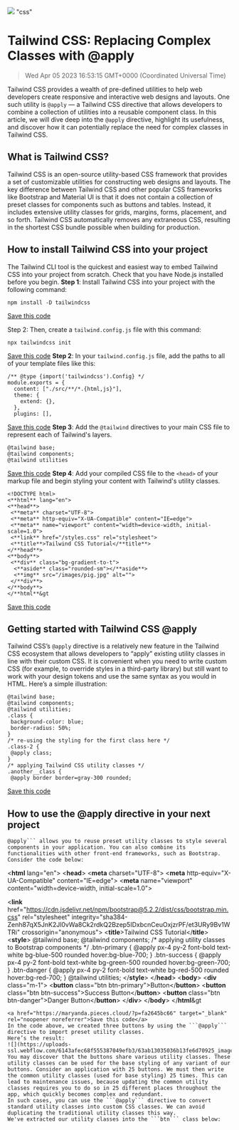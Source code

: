 ![](https://uploads-ssl.webflow.com/6143afec68f555387049efb3/63dd615c2056c361593d8c98_tailwindcss_805333c2a934cda70012faa8a5fb30ac_2000.jpeg)
"css"
# Tailwind CSS: Replacing Complex Classes with @apply
> Wed Apr 05 2023 16:53:15 GMT+0000 (Coordinated Universal Time)

Tailwind CSS provides a wealth of pre-defined utilities to help web developers create responsive and interactive web designs and layouts. One such utility is ```@apply``` — a Tailwind CSS directive that allows developers to combine a collection of utilities into a reusable component class. In this article, we will dive deep into the ```@apply``` directive, highlight its usefulness, and discover how it can potentially replace the need for complex classes in Tailwind CSS.

## What is Tailwind CSS?
Tailwind CSS is an open-source utility-based CSS framework that provides a set of customizable utilities for constructing web designs and layouts.
The key difference between Tailwind CSS and other popular CSS frameworks like Bootstrap and Material UI is that it does not contain a collection of preset classes for components such as buttons and tables. Instead, it includes extensive utility classes for grids, margins, forms, placement, and so forth.
Tailwind CSS automatically removes any extraneous CSS, resulting in the shortest CSS bundle possible when building for production.

## How to install Tailwind CSS into your project
The Tailwind CLI tool is the quickest and easiest way to embed Tailwind CSS into your project from scratch. Check that you have Node.js installed before you begin.
**Step 1**: Install Tailwind CSS into your project with the following command:

```
npm install -D tailwindcss
```


<p><a href="https://maryanda.pieces.cloud/?p=ba1446949e" target="_blank" rel="noopener noreferrer">Save this code</a>

Step 2: Then, create a ```tailwind.config.js``` file with this command:

```
npx tailwindcss init
```
<a href="https://maryanda.pieces.cloud/?p=56514faa4e" target="_blank" rel="noopener noreferrer">Save this code</a>
**Step 2**: In your ```tailwind.config.js``` file, add the paths to all of your template files like this:
```
/** @type {import('tailwindcss').Config} */
module.exports = {
  content: ["./src/**/*.{html,js}"],
  theme: {
    extend: {},
  },
  plugins: [],

```
<a href="https://maryanda.pieces.cloud/?p=59b84c9436" target="_blank" rel="noopener noreferrer">Save this code</a>
**Step 3**: Add the ```@tailwind``` directives to your main CSS file to represent each of Tailwind's layers.
```
@tailwind base;
@tailwind components;
@tailwind utilities
```
<a href="https://maryanda.pieces.cloud/?p=7df64e9ef4" target="_blank" rel="noopener noreferrer">Save this code</a>
**Step 4**: Add your compiled CSS file to the ```<head>``` of your markup file and begin styling your content with Tailwind's utility classes.
```
<!DOCTYPE html>
<**html** lang="en">
<**head**>
 <**meta** charset="UTF-8">
 <**meta** http-equiv="X-UA-Compatible" content="IE=edge">
 <**meta** name="viewport" content="width=device-width, initial-scale=1.0">
 <**link** href="/styles.css" rel="stylesheet">
 <**title**>Tailwind CSS Tutorial</**title**>
</**head**>
<**body**>
 <**div** class="bg-gradient-to-t">
  <**aside** class="rounded-sm"></**aside**>
  <**img** src="/images/pig.jpg" alt="">
 </**div**>
</**body**>
</**html**&gt
```
<a href="https://maryanda.pieces.cloud/?p=ea0940b9a8" target="_blank" rel="noopener noreferrer">Save this code</a>
## Getting started with Tailwind CSS @apply
Tailwind CSS’s ```@apply``` directive is a relatively new feature in the Tailwind CSS ecosystem that allows developers to “apply” existing utility classes in line with their custom CSS. It is convenient when you need to write custom CSS (for example, to override styles in a third-party library) but still want to work with your design tokens and use the same syntax as you would in HTML.
Here’s a simple illustration:
```
@tailwind base;
@tailwind components;
@tailwind utilities;
.class {
 background-color: blue;
 border-radius: 50%;
}
/* re-using the styling for the first class here */
.class-2 {
 @apply class;
}
/* applying Tailwind CSS utility classes */
.another__class {
 @apply border border=gray-300 rounded;

```
<a href="https://maryanda.pieces.cloud/?p=49594b8552" target="_blank" rel="noopener noreferrer">Save this code</a>
## How to use the @apply directive in your next project
```
@apply``` allows you to reuse preset utility classes to style several components in your application. You can also combine its functionalities with other front-end frameworks, such as Bootstrap.
Consider the code below:
```
<!DOCTYPE html>
<**html** lang="en">
<**head**>
 <**meta** charset="UTF-8">
 <**meta** http-equiv="X-UA-Compatible" content="IE=edge">
 <**meta** name="viewport" content="width=device-width, initial-scale=1.0">
 <!-- using Bootstrap CSS Classes -->
 <**link** href="https://cdn.jsdelivr.net/npm/bootstrap@5.2.2/dist/css/bootstrap.min.css" rel="stylesheet" integrity="sha384-Zenh87qX5JnK2Jl0vWa8Ck2rdkQ2Bzep5IDxbcnCeuOxjzrPF/et3URy9Bv1WTRi" crossorigin="anonymous">
 <**title**>Tailwind CSS Tutorial</**title**>
 <**style**>
        @tailwind base;
        @tailwind components;
        /* applying utility classes to Bootstrap components */
        .btn-primary {
        @apply px-4 py-2 font-bold text-white bg-blue-500 rounded hover:bg-blue-700;
        }
        .btn-success {
        @apply px-4 py-2 font-bold text-white bg-green-500 rounded hover:bg-green-700;
        }
        .btn-danger {
        @apply px-4 py-2 font-bold text-white bg-red-500 rounded hover:bg-red-700;
        }
        @tailwind utilities;
 </**style**>
</**head**>
<**body**>
 <**div** class="m-1">
 <**button** class="btn btn-primary">Button</**button**>
 <**button** class="btn btn-success">Success Button</**button**>
 <**button** class="btn btn-danger">Danger Button</**button**>
 </**div**>
</**body**>
</**html**&gt
```
<a href="https://maryanda.pieces.cloud/?p=fa2645bc66" target="_blank" rel="noopener noreferrer">Save this code</a>
In the code above, we created three buttons by using the ```@apply``` directive to import preset utility classes.
Here’s the result:
![](https://uploads-ssl.webflow.com/6143afec68f555387049efb3/63ab13035036b13fe6d70925_image1_61391d9259e4dfd1acbb047c33d2ec85_800.png)
You may discover that the buttons share various utility classes. These utility classes can be used for the base styling of any variant of our buttons. Consider an application with 25 buttons. We must then write the common utility classes (used for base styling) 25 times. This can lead to maintenance issues, because updating the common utility classes requires you to do so in 25 different places throughout the app, which quickly becomes complex and redundant.
In such cases, you can use the ```@apply``` directive to convert standard utility classes into custom CSS classes. We can avoid duplicating the traditional utility classes this way.
We've extracted our utility classes into the ```btn``` class below:
```
<style>
 @tailwind base;
 @tailwind components;
        /* grouping similar custom utility classes */
 @layer components {
        .btn {
 @apply px-4 py-2 font-bold text-white rounded;
        }
      }
 @tailwind utilities;
 </style&gt
```
<a href="https://maryanda.pieces.cloud/?p=2f474b9027" target="_blank" rel="noopener noreferrer">Save this code</a>
We now have the appropriate level of abstraction for our utility classes after grouping the utility classes into the ```btn``` class.
**Note**: To avoid specificity issues, you can use the ```@layer``` components directive to notify Tailwind which layer your custom component styles reside in. ```@layer``` allows you to control declaration order by automatically shifting your styles to the equivalent ```@tailwind``` directive, and it also allows you to use features like modifiers and tree-shaking in your own custom CSS. You can access <a href="https://tailwindcss.com/docs/functions-and-directives#layer" target="_blank" rel="noopener noreferrer">this guide</a> to get a better understanding of the ```@layer``` directive.
## Using @apply with per-component CSS
Component frameworks like Svelte and Vue allow per-component styling within a ```<style>``` block in each component file. If you try to ```@apply``` a custom class defined in your global CSS to one of these per-component ```<style>``` blocks, you will encounter an error.
```
<style>
 @tailwind base;
 @tailwind components;
 @tailwind utilities;
 @layer components {
        .class {
            background-color: theme(colors.blue);
            border-radius: theme(borderRadius.lg);
            box-shadow: theme(boxShadow.xl);
        }
}
        div {
 /* Won't work because the styles are processed separately and individually */
 @apply class;
        }
    </style&gt
```
<a href="https://maryanda.pieces.cloud/?p=bafb4a9950" target="_blank" rel="noopener noreferrer">Save this code</a>
The error appears because frameworks like Vue and Svelte process each ```<style>``` block independently and run your PostCSS plugin chain against each one in isolation. So, if you have 25 components, each with a ```<style>```  block, Tailwind will process the styles 25 times with no knowledge of the prior runs. As a result, when you try to ```@apply``` a predefined class from your global CSS, it fails, because Tailwind has no notion that the class exists as the styles are applied independently.
The solution to this problem is to use the plugin system in ```tailwind.config.js``` to define any custom styles you want to ```@apply``` in your components.
```
const plugin = require('tailwindcss/plugin')
module.exports = {
 // ...
  plugins: [
    plugin(function ({ addComponents, theme }) {
      addComponents({
 '.class': {
          backgroundColor: theme('colors.blue'),
          borderRadius: theme('borderRadius.lg'),
          boxShadow: theme('boxShadow.xl'),
        }
      })
    })
  ]

```
<a href="https://maryanda.pieces.cloud/?p=faea4d8221" target="_blank" rel="noopener noreferrer">Save this code</a>
In this manner, any Tailwind file that utilizes this config file will have access to those styles.
## Conclusion
This article discussed the Tailwind CSS ```@apply``` directive, emphasizing some of its capabilities, use cases, and modes of operation. Because it reduces repetition in your project code base and allows for easy maintenance, the ```@apply``` directive has shown to be a better alternative to using complex classes. Because of its simplicity and ease of application, this component can be applied to much larger real-world endeavors.
I hope this article is valuable to you.
